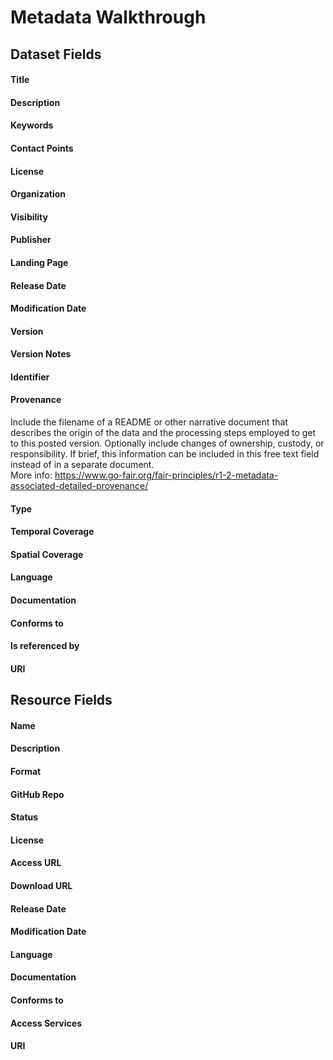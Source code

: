 # Metadata Walkthrough {.unnumbered}

## Dataset Fields
#### Title
#### Description
#### Keywords
#### Contact Points
#### License
#### Organization
#### Visibility
#### Publisher
#### Landing Page
#### Release Date
#### Modification Date
#### Version
#### Version Notes
#### Identifier
#### Provenance
Include the filename of a README or other narrative document that describes the origin of the data and the processing steps employed to get to this posted version. Optionally include changes of ownership, custody, or responsibility. If brief, this information can be included in this free text field instead of in a separate document.  
More info: [https://www.go-fair.org/fair-principles/r1-2-metadata-associated-detailed-provenance/](https://www.go-fair.org/fair-principles/r1-2-metadata-associated-detailed-provenance/)  

#### Type
#### Temporal Coverage
#### Spatial Coverage
#### Language
#### Documentation
#### Conforms to
#### Is referenced by
#### URI

## Resource Fields
#### Name
#### Description
#### Format
#### GitHub Repo
#### Status
#### License
#### Access URL 
#### Download URL 
#### Release Date
#### Modification Date
#### Language
#### Documentation
#### Conforms to
#### Access Services
#### URI
